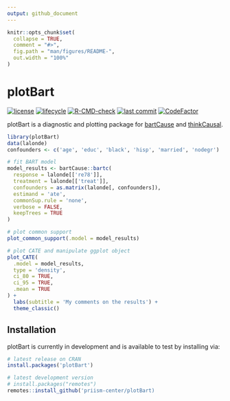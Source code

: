 ```yaml
---
output: github_document
---
```


<!-- README.md is generated from README.Rmd. Please edit that file -->

```r
knitr::opts_chunk$set(
  collapse = TRUE,
  comment = "#>",
  fig.path = "man/figures/README-",
  out.width = "100%"
)
```

# plotBart

<!-- badges: start -->
[![license](https://img.shields.io/badge/license-MIT + file LICENSE-lightgrey.svg)](https://github.com/priism-center/plotBart/blob/master/LICENSE.md)
[![lifecycle](https://img.shields.io/badge/lifecycle-experimental-orange.svg)](https://lifecycle.r-lib.org/articles/stages.html#experimental)
[![R-CMD-check](https://github.com/priism-center/plotBart/workflows/R-CMD-check/badge.svg)](https://github.com/priism-center/plotBart/actions)
[![last commit](https://img.shields.io/github/last-commit/priism-center/plotBart)](https://github.com/priism-center/plotBart/commits/master)
[![CodeFactor](https://www.codefactor.io/repository/github/priism-center/plotbart/badge)](https://www.codefactor.io/repository/github/priism-center/plotbart)
<!--[![Codecov test coverage](https://codecov.io/gh/priism-center/plotBart/branch/master/graph/badge.svg)](https://codecov.io/gh/joemarlo/plotBart?branch=master)-->
<!-- badges: end -->

plotBart is a diagnostic and plotting package for [bartCause](https://github.com/vdorie/bartCause) and [thinkCausal](https://github.com/priism-center/thinkCausal_dev).

```r
library(plotBart)
data(lalonde)
confounders <- c('age', 'educ', 'black', 'hisp', 'married', 'nodegr')

# fit BART model
model_results <- bartCause::bartc(
  response = lalonde[['re78']],
  treatment = lalonde[['treat']],
  confounders = as.matrix(lalonde[, confounders]),
  estimand = 'ate',
  commonSup.rule = 'none',
  verbose = FALSE,
  keepTrees = TRUE
)

# plot common support
plot_common_support(.model = model_results)

# plot CATE and manipulate ggplot object
plot_CATE(
  .model = model_results, 
  type = 'density', 
  ci_80 = TRUE, 
  ci_95 = TRUE,
  .mean = TRUE
) + 
  labs(subtitle = 'My comments on the results') +
  theme_classic()
```


## Installation

plotBart is currently in development and is available to test by installing via:

``` r
# latest release on CRAN
install.packages('plotBart')

# latest development version
# install.packages("remotes")
remotes::install_github('priism-center/plotBart)
```
